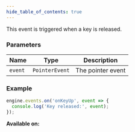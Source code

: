 ```yaml
---
hide_table_of_contents: true
---
```



This event is triggered when a key is released.

### Parameters

| Name    | Type           | Description       |
| ------- | -------------- | ----------------- |
| `event` | `PointerEvent` | The pointer event |

### Example

```js
engine.events.on('onKeyUp', event => {
  console.log('Key released:', event);
});
```

**Available on:** <ClientTag />
